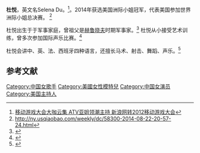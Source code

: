 {{艺人
| 姓名 = 杜悦
| 类型 = 模特
| 图片 = Miss Intercontinental U.S..JPG
| 图片简介 = 
| 艺名 = 
| 英文名 = Selena
| 昵称 = 
| 国籍 = {{USA}}
| 出生日期 = 
| 出生地点 = {{ITA}}[[米兰|米兰]]
| 职业 = 
| 语言 = [[普通话|普通话]]、[[英语|英语]]、[[法语|法语]]
| 教育程度 = 
| 活跃年代 = 
| 唱片公司 = 
| 经纪公司 = 
| 网站 = 
| IMDb = 
}}

'''杜悦'''，英文名Selena Du。<ref>[http://games.sina.com.cn/y/n/2012-12-07/1430675542.shtml2012 移动游戏大会大咖云集 ATV亚姐领潮主持 新浪网转2012移动游戏大会]{{Dead link|date=2020年1月 |bot=InternetArchiveBot |fix-attempted=yes }}</ref>。2014年获选美国洲际小姐冠军，代表美国参加世界洲际小姐总决赛。 <ref>http://ny.usqiaobao.com/weekly/dc/58300-2014-08-22-20-57-24.html{{dead link|date=2018年3月 |bot=InternetArchiveBot |fix-attempted=yes }}</ref>

杜悦出生于于军事家庭，曾祖父是[[赫鲁晓夫|赫鲁晓夫]]时期军事家。<ref>{{Cite web |url=http://www.worldjournal.com/view/full_la_14/25702152/xarticle-%E8%8F%AF%E5%A5%B3%E4%BB%A3%E8%A1%A8%E7%BE%8E%E5%9C%8B-%E9%81%B8%E6%B4%B2%E9%9A%9B%E5%B0%8F%E5%A7%90?instance=lahot&npg=1 |title=存档副本 |accessdate=2014-09-09 |archive-date=2014-09-10 |archive-url=https://web.archive.org/web/20140910215733/http://www.worldjournal.com/view/full_la_14/25702152/xarticle-%E8%8F%AF%E5%A5%B3%E4%BB%A3%E8%A1%A8%E7%BE%8E%E5%9C%8B-%E9%81%B8%E6%B4%B2%E9%9A%9B%E5%B0%8F%E5%A7%90?instance=lahot&npg=1 |dead-url=yes }}</ref> 杜悦从小接受艺术训练，曾多次参加国际声乐比赛。<ref>{{cite web |url=http://www.bjd.com.cn/10jsxw/201409/02/t20140902_7759719.html |title=存档副本 |accessdate=2014-09-09 |deadurl=yes |archiveurl=https://web.archive.org/web/20140910195757/http://www.bjd.com.cn/10jsxw/201409/02/t20140902_7759719.html |archivedate=2014-09-10 }}</ref>

杜悦会讲中、英、法、西班牙四种语言，还擅长马术、射击、舞蹈、声乐。<ref>{{cite web|url=http://news.sina.com.cn/c/2014-08-19/135030709662.shtml|title=美国洲际小姐决赛华裔杜悦夺冠 天生丽质擅射击|website=news.sina.com.cn|access-date=2014-09-09|archive-date=2016-03-04|archive-url=https://web.archive.org/web/20160304105828/http://news.sina.com.cn/c/2014-08-19/135030709662.shtml|dead-url=no}}</ref>

== 参考文献 ==
{{reflist}}

[[Category:中国女歌手|Category:中国女歌手]]
[[Category:美國女性模特兒|Category:美國女性模特兒]]
[[Category:中国女演员|Category:中国女演员]]
[[Category:美国主持人|Category:美国主持人]]
